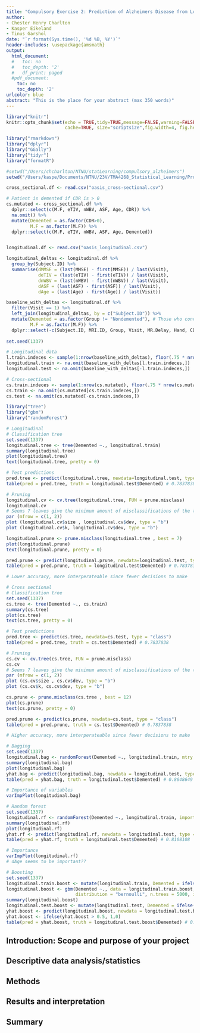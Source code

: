 ```yaml
---
title: "Compulsory Exercise 2: Prediction of Alzheimers Disease from Longitudinal MRI Data"
author:
- Chester Henry Charlton
- Kasper Eikeland
- Tinus Garshol
date: "`r format(Sys.time(), '%d %B, %Y')`"
header-includes: \usepackage{amsmath}
output:
  html_document:
  #   toc: no
  #   toc_depth: '2'
  #   df_print: paged
  #pdf_document:
    toc: no
    toc_depth: '2'
urlcolor: blue
abstract: "This is the place for your abstract (max 350 words)"
---
```

  
```r
library("knitr")
knitr::opts_chunk$set(echo = TRUE,tidy=TRUE,message=FALSE,warning=FALSE,strip.white=TRUE,prompt=FALSE,
                      cache=TRUE, size="scriptsize",fig.width=4, fig.height=3,fig.align = "center")

```

```r
library("rmarkdown")
library("dplyr")
library("GGally")
library("tidyr")
library("formatR")
```

```r
#setwd("/Users/chcharlton/NTNU/statLearning/compulsory_alzheimers")
setwd("/Users/kaspe/Documents/NTNU/23V/TMA4268_Statistical_Learning/Projects/tma4268_alzheimers")
```


<!--  Henry's initial work here -->


<!--  Kasper's initial work here. -->
```r
cross_sectional.df <- read.csv("oasis_cross-sectional.csv")

# Patient is demented if CDR is > 0
cs.mutated <- cross_sectional.df %>%
  dplyr::select(c(M.F, eTIV, nWBV, ASF, Age, CDR)) %>%
  na.omit() %>%
  mutate(Demented = as.factor(CDR>0),
         M.F = as.factor(M.F)) %>%
  dplyr::select(c(M.F, eTIV, nWBV, ASF, Age, Demented))


longitudinal.df <- read.csv("oasis_longitudinal.csv")

longitudinal_deltas <- longitudinal.df %>% 
  group_by(Subject.ID) %>%
  summarise(dMMSE = (last(MMSE) - first(MMSE)) / last(Visit), 
            deTIV = (last(eTIV) - first(eTIV)) / last(Visit),
            dnWBV = (last(nWBV) - first(nWBV)) / last(Visit),
            dASF = (last(ASF) - first(ASF)) / last(Visit),
            dAge = (last(Age) - first(Age)) / last(Visit))

baseline_with_deltas <- longitudinal.df %>%
  filter(Visit == 1) %>%
  left_join(longitudinal_deltas, by = c("Subject.ID")) %>%
  mutate(Demented = as.factor(Group != "Nondemented"), # Those who converted became demented
         M.F = as.factor(M.F)) %>% 
  dplyr::select(-c(Subject.ID, MRI.ID, Group, Visit, MR.Delay, Hand, CDR, SES)) 
  
set.seed(1337)

# Longitudinal data
l.train.indeces <- sample(1:nrow(baseline_with_deltas), floor(.75 * nrow(baseline_with_deltas)))
longitudinal.train <- na.omit(baseline_with_deltas[l.train.indeces,])
longitudinal.test <- na.omit(baseline_with_deltas[-l.train.indeces,])

# Cross-sectional
cs.train.indeces <- sample(1:nrow(cs.mutated), floor(.75 * nrow(cs.mutated)))
cs.train <- na.omit(cs.mutated[cs.train.indeces,])
cs.test <- na.omit(cs.mutated[-cs.train.indeces,])
```

```r
library("tree")
library("gbm")
library("randomForest")
```


```r
# Longitudinal
# Classification tree
set.seed(1337)
longitudinal.tree <- tree(Demented ~., longitudinal.train)
summary(longitudinal.tree)
plot(longitudinal.tree)
text(longitudinal.tree, pretty = 0)

# Test predictions
pred.tree <- predict(longitudinal.tree, newdata=longitudinal.test, type = "class")
table(pred = pred.tree, truth = longitudinal.test$Demented) # 0.7837838

# Pruning
longitudinal.cv <- cv.tree(longitudinal.tree, FUN = prune.misclass)
longitudinal.cv
# Seems 7 leaves give the minimum amount of misclassifications of the training data
par (mfrow = c(1, 2))
plot (longitudinal.cv$size , longitudinal.cv$dev, type = "b")
plot (longitudinal.cv$k, longitudinal.cv$dev, type = "b")

longitudinal.prune <- prune.misclass(longitudinal.tree , best = 7)
plot(longitudinal.prune)
text(longitudinal.prune, pretty = 0)

pred.prune <- predict(longitudinal.prune, newdata=longitudinal.test, type = "class")
table(pred = pred.prune, truth = longitudinal.test$Demented) # 0.7837838

# Lower accuracy, more interperateable since fewer decisions to make
```

```r
# Cross sectional
# Classification tree
set.seed(1337)
cs.tree <- tree(Demented ~., cs.train)
summary(cs.tree)
plot(cs.tree)
text(cs.tree, pretty = 0)

# Test predictions
pred.tree <- predict(cs.tree, newdata=cs.test, type = "class")
table(pred = pred.tree, truth = cs.test$Demented) # 0.7837838

# Pruning
cs.cv <- cv.tree(cs.tree, FUN = prune.misclass)
cs.cv
# Seems 7 leaves give the minimum amount of misclassifications of the training data
par (mfrow = c(1, 2))
plot (cs.cv$size , cs.cv$dev, type = "b")
plot (cs.cv$k, cs.cv$dev, type = "b")

cs.prune <- prune.misclass(cs.tree , best = 12)
plot(cs.prune)
text(cs.prune, pretty = 0)

pred.prune <- predict(cs.prune, newdata=cs.test, type = "class")
table(pred = pred.prune, truth = cs.test$Demented) # 0.7837838

# Higher accuracy, more interperateable since fewer decisions to make
```

```r
# Bagging
set.seed(1337)
longitudinal.bag <- randomForest(Demented ~., longitudinal.train, mtry = 12, importance = TRUE)
summary(longitudinal.bag)
plot(longitudinal.bag)
yhat.bag <- predict(longitudinal.bag, newdata = longitudinal.test, type = "class")
table(pred = yhat.bag, truth = longitudinal.test$Demented) # 0.8648649

# Importance of variables 
varImpPlot(longitudinal.bag)
```


```r
# Random forest
set.seed(1337)
longitudinal.rf <- randomForest(Demented ~., longitudinal.train, importance = TRUE)
summary(longitudinal.rf)
plot(longitudinal.rf)
yhat.rf <- predict(longitudinal.rf, newdata = longitudinal.test, type = "class")
table(pred = yhat.rf, truth = longitudinal.test$Demented) # 0.8108108

# Importance
varImpPlot(longitudinal.rf)
# dAge seems to be important??
```


```r
# Boosting
set.seed(1337)
longitudinal.train.boost <- mutate(longitudinal.train, Demented = ifelse(Demented == "FALSE", 0,1))
longitudinal.boost <- gbm(Demented ~., data = longitudinal.train.boost, 
                          distribution = "bernoulli", n.trees = 5000, interaction.depth = 2)
summary(longitudinal.boost)
longitudinal.test.boost <- mutate(longitudinal.test, Demented = ifelse(Demented == "FALSE", 0,1))
yhat.boost <- predict(longitudinal.boost, newdata = longitudinal.test.boost, n.trees = 5000, type = "response")
yhat.boost <- ifelse(yhat.boost > 0.5, 1,0)
table(pred = yhat.boost, truth = longitudinal.test.boost$Demented) # 0.8648649
```

<!--  Tinus' initial work here. -->



## Introduction: Scope and purpose of your project


## Descriptive data analysis/statistics


## Methods


## Results and interpretation


## Summary
